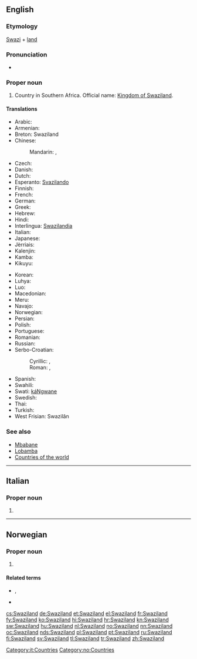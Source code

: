 ==English==
{{wikipedia}}

===Etymology===
[[w:Swazi people|Swazi]] + [[land]]

===Pronunciation===
* {{IPA|/ˈswɑːziˌlænd/|lang=en}}

===Proper noun===
{{en-proper noun}}

# Country in Southern Africa. Official name: [[Kingdom of Swaziland]].

====Translations====
{{trans-top|Kingdom of Swaziland}}
* Arabic: {{t-|ar|سوازيلاند|tr=suwazilanda}}
* Armenian: {{t-|hy|Սվազիլենդ|tr=Svazilend}}
* Breton: Swaziland
* Chinese:
*: Mandarin: {{t-|cmn|斯威士蘭|sc=Hani}}, {{t-|cmn|斯威士兰|tr=Sīwēishìlán|sc=Hani}}
* Czech: {{t+|cs|Svazijsko|n}}
* Danish: {{t-|da|Swaziland}}
* Dutch: {{t+|nl|Swaziland}}
* Esperanto: [[Svazilando]]
* Finnish: {{t+|fi|Swazimaa}}
* French: {{t+|fr|Swaziland|m}}
* German: {{t+|de|Swasiland}}
* Greek: {{t-|el|Σουαζιλάνδη|f|tr=Souazilándi}}
* Hebrew: {{t-|he|סוואזילנד}}
* Hindi: {{t-|hi|स्वाजीलैंड|tr=svājīlaiṇḍ}}
* Interlingua: [[Swazilandia]]
* Italian: {{t-|it|Swaziland|m}}
* Japanese: {{t+|ja|スワジランド|tr=Suwajirando}}
* Jèrriais: {{tø|roa-jer|Swaziland|m}}
* Kalenjin: {{tø|kln|Uswazi}}
* Kamba: {{tø|kam|Uswasi}}
* Kikuyu: {{tø|ki|Uswathi}}
{{trans-mid}}
* Korean: {{t+|ko|스와질란드|tr=Seuwajillandeu|sc=Hang}}
* Luhya: {{tø|luy|Buswazi}}
* Luo: {{tø|luo|Swazi}}
* Macedonian: {{t-|mk|Свазиленд|m|tr=Svázilend}}
* Meru: {{tø|mer|Uswathi}}
* Navajo: {{tø|nv|Swáazi Dineʼé bikéyah}}
* Norwegian: {{t+|no|Swaziland}}
* Persian: {{t-|fa|سوازیلند}}
* Polish: {{t+|pl|Suazi}}
* Portuguese: {{t+|pt|Suazilândia}}
* Romanian: {{t-|ro|Swaziland|n}}
* Russian: {{t-|ru|Свазиленд|m|tr=Svazilénd}}
* Serbo-Croatian:
*: Cyrillic: {{t-|sh|Свази}}, {{t-|sh|Свазиленд}}
*: Roman: {{t-|sh|Svazi}}, {{t-|sh|Svazilend}}
* Spanish: {{t+|es|Suazilandia|f}}
* Swahili: {{t+|sw|Uswazi}}
* Swati: [[káNgwane]]
* Swedish: {{t+|sv|Swaziland}}
* Thai: {{t+|th|สวาซิแลนด์}}
* Turkish: {{t+|tr|Svaziland}}
* West Frisian: Swazilân
{{trans-bottom}}

===See also===
* [[Mbabane]]
* [[Lobamba]]
* [[Appendix:Countries of the world|Countries of the world]]

----

==Italian==
{{wikipedia|lang=it}}

===Proper noun===
{{it-proper noun|g=m}}

# {{l|en|Swaziland}}

[[Category:it:Countries]]

----

==Norwegian==

===Proper noun===
{{no-proper noun}}

# {{l|en|Swaziland}}

====Related terms====
* {{l|no|swazilender}}, {{l|no|swazilending}}
* {{l|no|swazilandsk}}

[[Category:no:Countries]]

[[cs:Swaziland]]
[[de:Swaziland]]
[[et:Swaziland]]
[[el:Swaziland]]
[[fr:Swaziland]]
[[fy:Swaziland]]
[[ko:Swaziland]]
[[hi:Swaziland]]
[[hr:Swaziland]]
[[kn:Swaziland]]
[[sw:Swaziland]]
[[hu:Swaziland]]
[[nl:Swaziland]]
[[no:Swaziland]]
[[nn:Swaziland]]
[[oc:Swaziland]]
[[nds:Swaziland]]
[[pl:Swaziland]]
[[pt:Swaziland]]
[[ru:Swaziland]]
[[fi:Swaziland]]
[[sv:Swaziland]]
[[tl:Swaziland]]
[[tr:Swaziland]]
[[zh:Swaziland]]